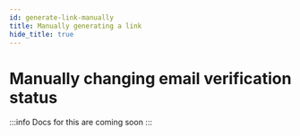 ```yaml
---
id: generate-link-manually
title: Manually generating a link
hide_title: true
---
```


<!-- COPY DOCS -->
<!-- ./thirdpartyemailpassword/common-customizations/email-verification/changing-email-verification-status.mdx -->

# Manually changing email verification status

:::info
Docs for this are coming soon
:::
